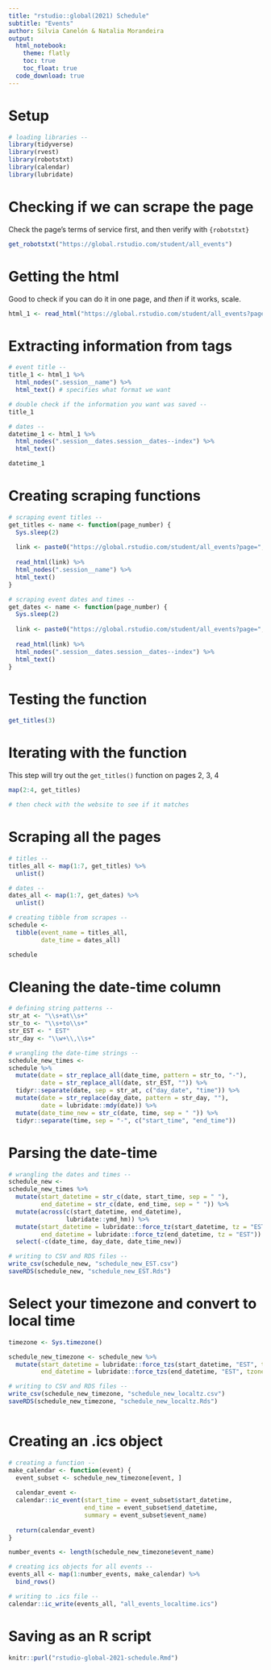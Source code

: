```yaml
---
title: "rstudio::global(2021) Schedule"
subtitle: "Events"
author: Silvia Canelón & Natalia Morandeira
output: 
  html_notebook:
    theme: flatly
    toc: true
    toc_float: true
  code_download: true
---
```


# Setup

```r
# loading libraries --
library(tidyverse)
library(rvest)
library(robotstxt)
library(calendar)
library(lubridate)
```

# Checking if we can scrape the page

Check the page's terms of service first, and then verify with `{robotstxt}`

```r
get_robotstxt("https://global.rstudio.com/student/all_events")
```

# Getting the html

Good to check if you can do it in one page, and _then_ if it works, scale.

```r
html_1 <- read_html("https://global.rstudio.com/student/all_events?page=1")
```

# Extracting information from tags

```r
# event title --
title_1 <- html_1 %>%
  html_nodes(".session__name") %>%
  html_text() # specifies what format we want

# double check if the information you want was saved --
title_1

# dates --
datetime_1 <- html_1 %>%
  html_nodes(".session__dates.session__dates--index") %>%
  html_text()

datetime_1
```

# Creating scraping functions

```r
# scraping event titles --
get_titles <- name <- function(page_number) {
  Sys.sleep(2)
  
  link <- paste0("https://global.rstudio.com/student/all_events?page=", page_number)
  
  read_html(link) %>%
  html_nodes(".session__name") %>%
  html_text()  
}

# scraping event dates and times --
get_dates <- name <- function(page_number) {
  Sys.sleep(2)
  
  link <- paste0("https://global.rstudio.com/student/all_events?page=", page_number)
  
  read_html(link) %>%
  html_nodes(".session__dates.session__dates--index") %>%
  html_text()  
}
```

# Testing the function

```r
get_titles(3)
```

# Iterating with the function

This step will try out the `get_titles()` function on pages 2, 3, 4

```r
map(2:4, get_titles)

# then check with the website to see if it matches
```

# Scraping all the pages

```r
# titles --
titles_all <- map(1:7, get_titles) %>%
  unlist()

# dates --
dates_all <- map(1:7, get_dates) %>%
  unlist()
```


```r
# creating tibble from scrapes --
schedule <- 
  tibble(event_name = titles_all,
         date_time = dates_all)

schedule
```

# Cleaning the date-time column

```r
# defining string patterns --
str_at <- "\\s+at\\s+"
str_to <- "\\s+to\\s+"
str_EST <- " EST"
str_day <- "\\w+\\,\\s+"

# wrangling the date-time strings --
schedule_new_times <-
schedule %>%
  mutate(date = str_replace_all(date_time, pattern = str_to, "-"),
         date = str_replace_all(date, str_EST, "")) %>%
  tidyr::separate(date, sep = str_at, c("day_date", "time")) %>%
  mutate(date = str_replace(day_date, pattern = str_day, ""),
         date = lubridate::mdy(date)) %>%
  mutate(date_time_new = str_c(date, time, sep = " ")) %>%
  tidyr::separate(time, sep = "-", c("start_time", "end_time"))
```


# Parsing the date-time

```r
# wrangling the dates and times --
schedule_new <-
schedule_new_times %>%
  mutate(start_datetime = str_c(date, start_time, sep = " "),
         end_datetime = str_c(date, end_time, sep = " ")) %>%
  mutate(across(c(start_datetime, end_datetime), 
                lubridate::ymd_hm)) %>%
  mutate(start_datetime = lubridate::force_tz(start_datetime, tz = "EST"),
         end_datetime = lubridate::force_tz(end_datetime, tz = "EST")) %>%
  select(-c(date_time, day_date, date_time_new))

# writing to CSV and RDS files --
write_csv(schedule_new, "schedule_new_EST.csv")
saveRDS(schedule_new, "schedule_new_EST.Rds")
```

# Select your timezone and convert to local time
```r
timezone <- Sys.timezone()

schedule_new_timezone <- schedule_new %>%
  mutate(start_datetime = lubridate::force_tzs(start_datetime, "EST", tzone_out = timezone),
         end_datetime = lubridate::force_tzs(end_datetime, "EST", tzone_out = timezone))

# writing to CSV and RDS files --
write_csv(schedule_new_timezone, "schedule_new_localtz.csv")
saveRDS(schedule_new_timezone, "schedule_new_localtz.Rds")
  
```


# Creating an .ics object

```r
# creating a function --
make_calendar <- function(event) {
  event_subset <- schedule_new_timezone[event, ]
  
  calendar_event <-
  calendar::ic_event(start_time = event_subset$start_datetime,
                     end_time = event_subset$end_datetime,
                     summary = event_subset$event_name)
  
  return(calendar_event)
}

number_events <- length(schedule_new_timezone$event_name)

# creating ics objects for all events --
events_all <- map(1:number_events, make_calendar) %>% 
  bind_rows()

# writing to .ics file --
calendar::ic_write(events_all, "all_events_localtime.ics")
```

# Saving as an R script

```r
knitr::purl("rstudio-global-2021-schedule.Rmd")
```

